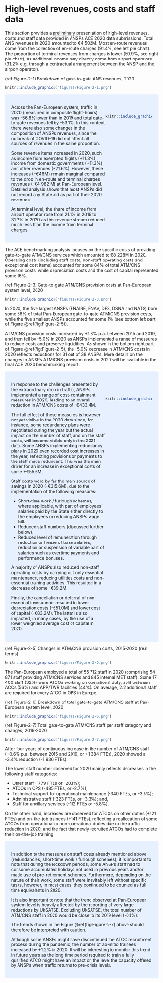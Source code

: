 # High-level revenues, costs and staff data {#high}

```{=html}
<style>
div.blue{ background-color:#e6f0ff; 
          border-radius: 5px; 
          padding: 20px;
          display: flex;}
          
div.plainblue{ background-color:#e6f0ff; 
               border-radius: 5px; 
               padding: 20px;}
          
div.left{ flex: 2;
          width: 80%;
          text-align: left;}
          
div.right{ flex: 1;
           width: 20%;
           text-align: right;}
</style>
```
This section provides a [preliminary]{.ul} presentation of high-level revenues, costs and staff data provided in ANSPs ACE 2020 data submissions. Total ANS revenues in 2020 amounted to €4 502M. Most en-route revenues come from the collection of en-route charges (91.4%, see left pie chart). The proportion of terminal revenues from charges is lower (50.9%, see right pie chart), as additional income may directly come from airport operators (31.2% e.g. through a contractual arrangement between the ANSP and the airport operator).

(ref:Figure-2-1) Breakdown of gate-to-gate ANS revenues, 2020

```r
knitr::include_graphics('figures/Figure-2-1.png')
```

::: {.blue}
::: {.left}
Across the Pan-European system, traffic in 2020 (measured in composite flight-hours) was -56.8% lower than in 2019 and total gate-to-gate revenues fell by -53.1%. In this context there were also some changes in the composition of ANSPs revenues, since the outbreak of COVID-19 did not affect all sources of revenues in the same proportion.

Some revenue items increased in 2020, such as income from exempted flights (+11.3%), income from domestic governments (+11.3%) and other revenues (+21.6%). However, these increases (+€46M) remain marginal compared to the drop in en-route and terminal charges revenues (-€4 982 M) at Pan-European level. Detailed analysis shows that most ANSPs did not record any State aid as part of their 2020 revenues.

At terminal level, the share of income from airport operator rose from 21.1% in 2019 to 31.2% in 2020 as this revenue stream reduced much less than the income from terminal charges.
:::

::: {.right}
<br>

```r
knitr::include_graphics('figures/Figure-2-2.png')
```
:::
:::

The ACE benchmarking analysis focuses on the specific costs of providing gate-to-gate ATM/CNS services which amounted to €8 228M in 2020. Operating costs (including staff costs, non-staff operating costs and exceptional cost items) accounted for some 84% of total ATM/CNS provision costs, while depreciation costs and the cost of capital represented some 16%.

(ref:Figure-2-3) Gate-to-gate ATM/CNS provision costs at Pan-European system level, 2020

```r
knitr::include_graphics('figures/Figure-2-3.png')
```

In 2020, the five largest ANSPs (ENAIRE, ENAV, DFS, DSNA and NATS) bore some 56% of total Pan-European gate-to-gate ATM/CNS provision costs, while the five smallest ANSPs accounted for some 1% (see bottom left part of Figure \@ref(fig:Figure-2-5)).

ATM/CNS provision costs increased by +1.3% p.a. between 2015 and 2019, and then fell by -5.0% in 2020 as ANSPs implemented a range of measures to reduce costs and preserve liquidities. As shown in the bottom right part of Figure \@ref(fig:Figure-2-5), the -5.0% decrease in ATM/CNS costs in 2020 reflects reductions for 31 out of 38 ANSPs. More details on the changes in ANSPs ATM/CNS provision costs in 2020 will be available in the final ACE 2020 benchmarking report.

::: {.blue}
::: {.left}
In response to the challenges presented by the extraordinary drop in traffic, ANSPs implemented a range of cost-containment measures in 2020, leading to an overall reduction in ATM/CNS costs of -€433.4M.

The full effect of these measures is however not yet visible in the 2020 data since, for instance, some redundancy plans were negotiated during the year but the actual impact on the number of staff, and on the staff costs, will become visible only in the 2021 data. Some ANSPs implementing redundancy plans in 2020 even recorded cost increases in the year, reflecting provisions or payments to the staff made redundant. This was the main driver for an increase in exceptional costs of some +€55.6M.

Staff costs were by far the main source of savings in 2020 (-€315.6M), due to the implementation of the following measures:

-   Short-time work / furlough schemes, where applicable, with part of employees' salaries paid by the State either directly to the employees or reducing ANSPs wage bill.
-   Reduced staff numbers (discussed further below).
-   Reduced level of remuneration through reduction or freeze of base salaries, reduction or suspension of variable part of salaries such as overtime payments and performance bonuses.

A majority of ANSPs also reduced non-staff operating costs by carrying out only essential maintenance, reducing utilities costs and non-essential training activities. This resulted in a decrease of some -€39.2M.

Finally, the cancellation or deferral of non-essential investments resulted in lower depreciation costs (-€51.0M) and lower cost of capital (-€83.2M). The latter is also impacted, in many cases, by the use of a lower weighted average cost of capital in 2020.
:::

::: {.right}
<br><br>

```r
knitr::include_graphics('figures/Figure-2-4.png')
```
:::
:::

(ref:Figure-2-5) Changes in ATM/CNS provision costs, 2015-2020 (real terms)

```r
knitr::include_graphics('figures/Figure-2-5.png')
```

The Pan-European employed a total of 55 712 staff in 2020 (comprising 54 871 staff providing ATM/CNS services and 845 internal MET staff). Some 17 400 staff (32%) were ATCOs working on operational duty, split between ACCs (56%) and APP/TWR facilities (44%). On average, 2.2 additional staff are required for every ATCO in OPS in Europe.

(ref:Figure-2-6) Breakdown of total gate-to-gate ATM/CNS staff at Pan-European system level, 2020

```r
knitr::include_graphics('figures/Figure-2-6.png')
```

(ref:Figure-2-7) Total gate-to-gate ATM/CNS staff per staff category and changes, 2019-2020

```r
knitr::include_graphics('figures/Figure-2-7.png')
```

After four years of continuous increase in the number of ATM/CNS staff (+0.6% p.a. between 2015 and 2019, or +1 384 FTEs), 2020 showed a -3.4% reduction (-1 936 FTEs).

The lower staff number observed for 2020 mainly reflects decreases in the following staff categories:

-   Other staff (-779 FTEs or -20.1%);
-   ATCOs in OPS (-485 FTEs, or -2.7%);
-   Technical support for operational maintenance (-340 FTEs, or -3.5%);
-   Administrative staff (-323 FTEs, or -3.3%); and,
-   Staff for ancillary services (-112 FTEs or -5.8%).

On the other hand, increases are observed for ATCOs on other duties (+121 FTEs) and on-the-job trainees (+141 FTEs), reflecting a reallocation of some ATCOs from operational to non-operational duties due to the traffic reduction in 2020, and the fact that newly recruited ATCOs had to complete their on-the-job training.

::: {.plainblue}
In addition to the measures on staff costs already mentioned above (redundancies, short-time work / furlough schemes), it is important to note that during the lockdown periods, some ANSPs staff had to consume accumulated holidays not used in previous years and/or made use of pre-retirement schemes. Furthermore, depending on the nature of their work, some staff were inevitably left without specific tasks, however, in most cases, they continued to be counted as full time equivalents in 2020.

It is also important to note that the trend observed at Pan-European system level is heavily affected by the reporting of very large reductions by UkSATSE. Excluding UkSATSE, the total number of ATM/CNS staff in 2020 would be close to its 2019 level (-0.1%).

The trends shown in the Figure \@ref(fig:Figure-2-7) above should therefore be interpreted with caution.

Although some ANSPs might have discontinued the ATCO recruitment process during the pandemic, the number of ab-initio trainees increased by +1.2% in 2020. It will be interesting to monitor this trend in future years as the long time period required to train a fully qualified ATCO might have an impact on the level the capacity offered by ANSPs when traffic returns to pre-crisis levels.
:::
